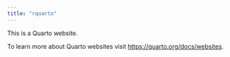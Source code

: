 ```yaml
---
title: "rquarto"
---
```


This is a Quarto website.

To learn more about Quarto websites visit <https://quarto.org/docs/websites>.
